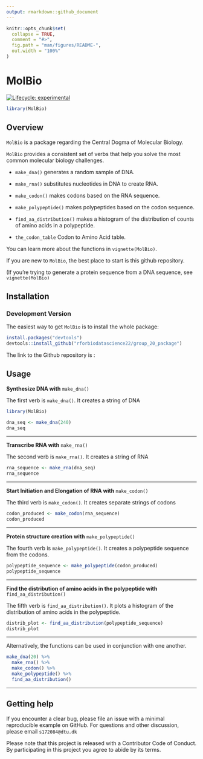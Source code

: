```yaml
---
output: rmarkdown::github_document
---
```


<!-- README.md is generated from README.Rmd. Please edit that file -->

```r
knitr::opts_chunk$set(
  collapse = TRUE,
  comment = "#>",
  fig.path = "man/figures/README-",
  out.width = "100%"
)
```

# MolBio


<!-- badges: start -->
[![Lifecycle: experimental](https://img.shields.io/badge/lifecycle-experimental-orange.svg)](https://lifecycle.r-lib.org/articles/stages.html#experimental)
<!-- badges: end -->

```r
library(MolBio)
```

## Overview

`MolBio` is a package regarding the Central Dogma of Molecular Biology.

`MolBio` provides a consistent set of verbs that help you solve the most common molecular biology challenges.

* `make_dna()` generates a random sample of DNA. 

* `make_rna()` substitutes nucleotides in DNA to create RNA. 

* `make_codon()` makes codons based on the RNA sequence. 

* `make_polypeptide()` makes polypeptides based on the codon sequence. 

* `find_aa_distribution()` makes a histogram of the distribution of counts of amino acids in a polypeptide.

* `the_codon_table` Codon to Amino Acid table. 

You can learn more about the functions in `vignette(MolBio)`.

If you are new to `MolBio`, the best place to start is this github repository.

(If you're trying to generate a protein sequence from a DNA sequence, see `vignette(MolBio)`



## Installation

### Development Version

The easiest way to get `MolBio` is to install the whole package:

```r
install.packages("devtools")
devtools::install_github("rforbiodatascience22/group_20_package")
```

The link to the Github repository is :  

## Usage

**Synthesize DNA with** `make_dna()`

The first verb is `make_dna()`. It creates a string of DNA 

```r

library(MolBio)
```

```r
dna_seq <- make_dna(240)
dna_seq
```

***


**Transcribe RNA with** `make_rna()`

The second verb is `make_rna()`. It creates a string of RNA 

```r
rna_sequence <- make_rna(dna_seq)
rna_sequence
```

***

**Start Initiation and Elongation of RNA with** `make_codon()`

The third verb is `make_codon()`. It creates separate strings of codons

```r
codon_produced <- make_codon(rna_sequence)
codon_produced
```


***

**Protein structure creation with** `make_polypeptide()`

The fourth verb is `make_polypeptide()`. It creates a polypeptide sequence from the codons.


```r
polypeptide_sequence <- make_polypeptide(codon_produced)
polypeptide_sequence
```


***

**Find the distribution of amino acids in the polypeptide with** `find_aa_distribution()`

The fifth verb is `find_aa_distribution()`. It plots a histogram of the distribution of amino acids in the polypeptide.



```r
distrib_plot <- find_aa_distribution(polypeptide_sequence)
distrib_plot
```

***

Alternatively, the functions can be used in conjunction with one another. 

```r

make_dna(20) %>% 
  make_rna() %>% 
  make_codon() %>% 
  make_polypeptide() %>% 
  find_aa_distribution()
```

***

## Getting help

If you encounter a clear bug, please file an issue with a minimal reproducible example on GitHub.
For questions and other discussion, please email `s172084@dtu.dk`

Please note that this project is released with a Contributor Code of Conduct. By participating in this project you agree to abide by its terms.

